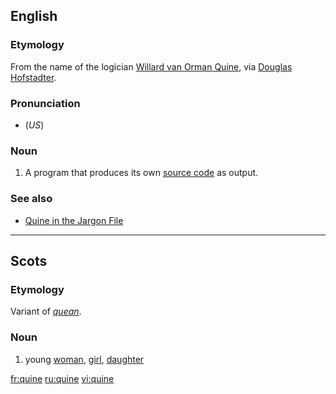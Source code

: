 ==English==
{{wikipedia}}

===Etymology===
From the name of the logician [[w:Willard Van Orman Quine|Willard van Orman Quine]], via [[w:Douglas Hofstadter|Douglas Hofstadter]].

===Pronunciation===
*(''US'') {{SAMPA|/kwaIn/}}

===Noun===
{{en-noun|-}}

# {{computing}} A program that produces its own [[source code]] as output.

===See also===
*[http://catb.org/~esr/jargon/html/Q/quine.html Quine in the Jargon File]

----

==Scots==
===Etymology===
Variant of ''[[quean]]''.

===Noun===
{{sco-noun}}

#  {{Doric dialect}} young [[woman]], [[girl]], [[daughter]]

[[fr:quine]]
[[ru:quine]]
[[vi:quine]]